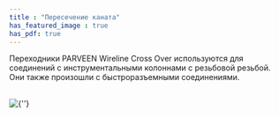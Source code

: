```yaml
---
title : "Пересечение каната"
has_featured_image : true
has_pdf: true
---
```


Переходники PARVEEN Wireline Cross Over используются для соединений с инструментальными колоннами с резьбовой резьбой. Они также произошли с быстроразъемными соединениями.

<br />
<Image src={image} alt={''} />